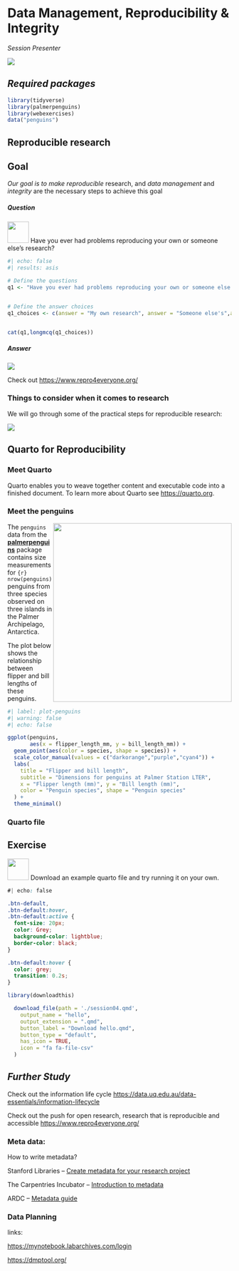 # Data Management, Reproducibility & Integrity

*Session Presenter*

![](images/Presenters4.png)

## *Required packages*

```r
library(tidyverse)
library(palmerpenguins)
library(webexercises)
data("penguins")
```

## Reproducible research

::: callout-tip
## Goal

*Our goal is to make reproducible* research, and *data management* and *integrity* are the necessary steps to achieve this goal
:::

::: panel-tabset
##### Question

![](images/task.png){.class width="48" height="48"} Have you ever had problems reproducing your own or someone else’s research?

```r
#| echo: false
#| results: asis

# Define the questions
q1 <- "Have you ever had problems reproducing your own or someone else’s research?"


# Define the answer choices
q1_choices <- c(answer = "My own research", answer = "Someone else's",answer= "Both",answer= "I have never had problems reproducing r...")


cat(q1,longmcq(q1_choices))

```

##### Answer

![](images/repro4.png)

Check out <https://www.repro4everyone.org/>
:::

### Things to consider when it comes to research

We will go through some of the practical steps for reproducible research:

![](images/reproducibility.png)

## Quarto for Reproducibility

### Meet Quarto

Quarto enables you to weave together content and executable code into a finished document. To learn more about Quarto see <https://quarto.org>.

### Meet the penguins

![](https://raw.githubusercontent.com/quarto-dev/quarto-web/main/docs/get-started/hello/rstudio/lter_penguins.png){style="float:right;" fig-alt="Illustration of three species of Palmer Archipelago penguins: Chinstrap, Gentoo, and Adelie. Artwork by @allison_horst." width="401"}

The `penguins` data from the [**palmerpenguins**](https://allisonhorst.github.io/palmerpenguins "palmerpenguins R package") package contains size measurements for `{r} nrow(penguins)` penguins from three species observed on three islands in the Palmer Archipelago, Antarctica.

The plot below shows the relationship between flipper and bill lengths of these penguins.

```r
#| label: plot-penguins
#| warning: false
#| echo: false

ggplot(penguins, 
       aes(x = flipper_length_mm, y = bill_length_mm)) +
  geom_point(aes(color = species, shape = species)) +
  scale_color_manual(values = c("darkorange","purple","cyan4")) +
  labs(
    title = "Flipper and bill length",
    subtitle = "Dimensions for penguins at Palmer Station LTER",
    x = "Flipper length (mm)", y = "Bill length (mm)",
    color = "Penguin species", shape = "Penguin species"
  ) +
  theme_minimal()
```

### Quarto file

::: callout-note
## Exercise

![](images/task.png){#id .class width="48" height="48"} Download an example quarto file and try running it on your own.

```css
#| echo: false

.btn-default,
.btn-default:hover,
.btn-default:active {
  font-size: 20px;
  color: Grey;
  background-color: lightblue;
  border-color: black;
}

.btn-default:hover {
  color: grey;
  transition: 0.2s;
}

```

```r
library(downloadthis)

  download_file(path = './session04.qmd',
    output_name = "hello",
    output_extension = ".qmd",
    button_label = "Download hello.qmd",
    button_type = "default",
    has_icon = TRUE,
    icon = "fa fa-file-csv"
  )

```
:::

## *Further Study*

Check out the information life cycle <https://data.uq.edu.au/data-essentials/information-lifecycle>

Check out the push for open research, research that is reproducible and accessible <https://www.repro4everyone.org/>

### Meta data:

How to write metadata?​

Stanford Libraries – [Create metadata for your research project](https://guides.library.stanford.edu/research-metadata)​

The Carpentries Incubator – [Introduction to metadata](https://carpentries-incubator.github.io/fair-bio-practice/05-intro-to-metadata/index.html) ​

ARDC – [Metadata guide](https://ardc.edu.au/resource/metadata-guide/)

### Data Planning

links:

<https://mynotebook.labarchives.com/login>

<https://dmptool.org/>
